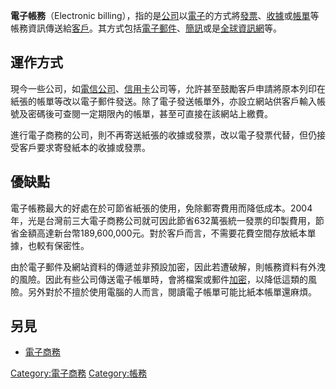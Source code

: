 '''電子帳務'''（Electronic billing），指的是[[公司|公司]]以[[電子|電子]]的方式將[[發票|發票]]、[[收據|收據]]或[[帳單|帳單]]等帳務資訊傳送給[[客戶|客戶]]。其方式包括[[電子郵件|電子郵件]]、[[簡訊|簡訊]]或是[[全球資訊網|全球資訊網]]等。

==運作方式==
現今一些公司，如[[電信公司|電信公司]]、[[信用卡|信用卡]]公司等，允許甚至鼓勵客戶申請將原本列印在紙張的帳單等改以電子郵件發送。除了電子發送帳單外，亦設立網站供客戶輸入帳號及密碼後可查閱一定期限內的帳單，甚至可直接在該網站上繳費。

進行電子商務的公司，則不再寄送紙張的收據或發票，改以電子發票代替，但仍接受客戶要求寄發紙本的收據或發票。

==優缺點==
電子帳務最大的好處在於可節省紙張的使用，免除郵寄費用而降低成本。2004年，光是台灣前三大電子商務公司就可因此節省632萬張統一發票的印製費用，節省金額高達新台幣189,600,000元。對於客戶而言，不需要花費空間存放紙本單據，也較有保密性。

由於電子郵件及網站資料的傳遞並非預設加密，因此若遭破解，則帳務資料有外洩的風險。因此有些公司傳送電子帳單時，會將檔案或郵件[[加密|加密]]，以降低這類的風險。另外對於不擅於使用電腦的人而言，閱讀電子帳單可能比紙本帳單還麻煩。

==另見==
*[[電子商務|電子商務]]

{{商業小作品}}

[[Category:電子商務|Category:電子商務]]
[[Category:帳務|Category:帳務]]